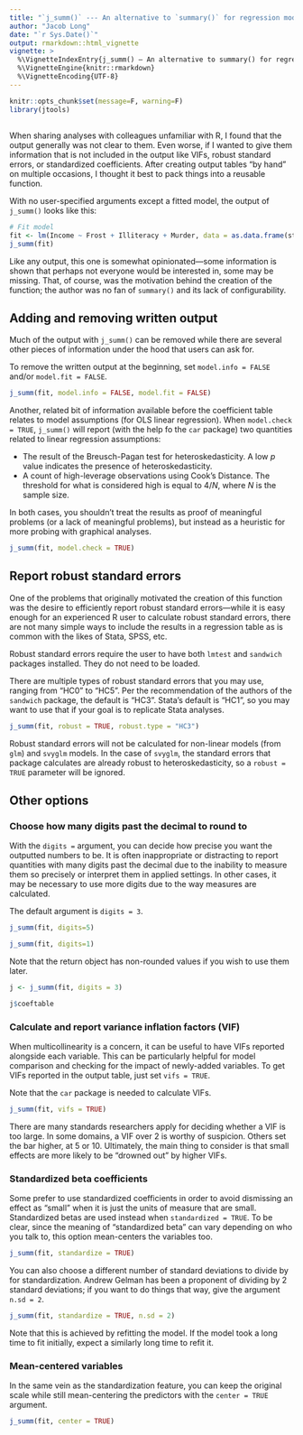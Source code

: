 ```yaml
---
title: "`j_summ()` --- An alternative to `summary()` for regression models"
author: "Jacob Long"
date: "`r Sys.Date()`"
output: rmarkdown::html_vignette
vignette: >
  %\VignetteIndexEntry{j_summ() — An alternative to summary() for regression models}
  %\VignetteEngine{knitr::rmarkdown}
  %\VignetteEncoding{UTF-8}
---
```


```r
knitr::opts_chunk$set(message=F, warning=F)
library(jtools)
```

## 

When sharing analyses with colleagues unfamiliar with R, I found that the output
 generally was not clear to them. Even worse, if I wanted to give them information 
that is not included in the output like VIFs, robust standard errors, or standardized
coefficients. After creating output tables "by hand" on multiple occasions, I thought
it best to pack things into a reusable function.

With no user-specified arguments except a fitted model, the output of `j_summ()` looks
like this:

```r
# Fit model
fit <- lm(Income ~ Frost + Illiteracy + Murder, data = as.data.frame(state.x77))
j_summ(fit)
```

Like any output, this one is somewhat opinionated—some information is shown that perhaps 
not everyone would be interested in, some may be missing. That, of course, was the motivation
behind the creation of the function; the author was no fan of `summary()` and its 
lack of configurability. 

## Adding and removing written output

Much of the output with `j_summ()` can be removed while there are several other pieces
of information under the hood that users can ask for. 

To remove the written output at the beginning, set `model.info = FALSE` and/or 
`model.fit = FALSE`.

```r
j_summ(fit, model.info = FALSE, model.fit = FALSE)
```

Another, related bit of information available before the coefficient table relates
to model assumptions (for OLS linear regression). When `model.check = TRUE`, `j_summ()`
will report (with the help fo the `car` package) two quantities related to linear regression assumptions:

* The result of the Breusch-Pagan test for heteroskedasticity. A low *p* value indicates
the presence of heteroskedasticity.
* A count of high-leverage observations using Cook's Distance. The threshold for 
what is considered high is equal to $4/N$, where $N$ is the sample size.

In both cases, you shouldn't treat the results as proof of meaningful problems (or
a lack of meaningful problems), but instead as a heuristic for more probing with 
graphical analyses.

```r
j_summ(fit, model.check = TRUE)
```

## Report robust standard errors

One of the problems that originally motivated the creation of this function was the
desire to efficiently report robust standard errors—while it is easy enough for an
experienced R user to calculate robust standard errors, there are not many simple ways
to include the results in a regression table as is common with the likes of Stata, SPSS,
etc.

Robust standard errors require the user to have both `lmtest` and `sandwich` packages
installed. They do not need to be loaded.

There are multiple types of robust standard errors that you may use, ranging from 
"HC0" to "HC5". Per the recommendation of the authors of the `sandwich` package, the
default is "HC3". Stata's default is "HC1", so you may want to use that if your goal
is to replicate Stata analyses.

```r
j_summ(fit, robust = TRUE, robust.type = "HC3")
```

Robust standard errors will not be calculated for non-linear models (from `glm`) and `svyglm`
models. In the case of `svyglm`, the standard errors that package calculates are already
robust to heteroskedasticity, so a `robust = TRUE` parameter will be ignored.

## Other options

### Choose how many digits past the decimal to round to

With the `digits =` argument, you can decide how precise you want the outputted 
numbers to be. It is often inappropriate or distracting to report quantities with
many digits past the decimal due to the inability to measure them so precisely or 
interpret them in applied settings. In other cases, it may be necessary to use more
digits due to the way measures are calculated.

The default argument is `digits = 3`. 

```r
j_summ(fit, digits=5)
```
```r
j_summ(fit, digits=1)
```

Note that the return object has non-rounded values if you wish to use them later.

```r
j <- j_summ(fit, digits = 3)

j$coeftable
```

### Calculate and report variance inflation factors (VIF)

When multicollinearity is a concern, it can be useful to have VIFs reported alongside
each variable. This can be particularly helpful for model comparison and checking for
the impact of newly-added variables. To get VIFs reported in the output table, just
set `vifs = TRUE`.

Note that the `car` package is needed to calculate VIFs.

```r
j_summ(fit, vifs = TRUE)
```

There are many standards researchers apply for deciding whether a VIF is too large.
In some domains, a VIF over 2 is worthy of suspicion. Others set the bar higher, at 
5 or 10. Ultimately, the main thing to consider is that small effects are more likely
to be "drowned out" by higher VIFs.

### Standardized beta coefficients

Some prefer to use standardized coefficients in order to avoid dismissing an effect
as "small" when it is just the units of measure that are small. Standardized betas
are used instead when `standardized = TRUE`. To be clear, since the meaning of
"standardized beta" can vary depending on who you talk to, this option mean-centers
the variables too.

```r
j_summ(fit, standardize = TRUE)
```

You can also choose a different number of standard deviations to divide by for
standardization. Andrew Gelman has been a proponent of dividing by 2 standard
deviations; if you want to do things that way, give the argument `n.sd = 2`. 

```r
j_summ(fit, standardize = TRUE, n.sd = 2)
```

Note that this is achieved by refitting the model. If the model took a long time
to fit initially, expect a similarly long time to refit it.

### Mean-centered variables

In the same vein as the standardization feature, you can keep the original scale
while still mean-centering the predictors with the `center = TRUE` argument.

```r
j_summ(fit, center = TRUE)
```


